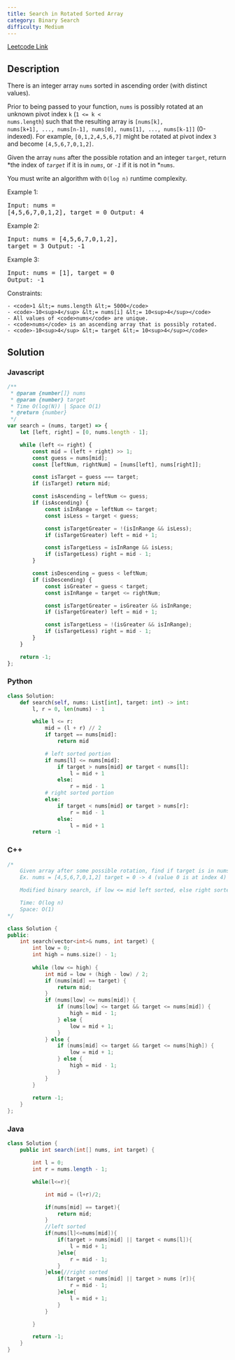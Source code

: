 ```yaml
---
title: Search in Rotated Sorted Array
category: Binary Search
difficulty: Medium
---
```


<Callout>

[Leetcode Link](https://leetcode.com/problems/search-in-rotated-sorted-array)

</Callout>

## Description
There is an integer array <code>nums</code> sorted in ascending order (with distinct values).

Prior to being passed to your function, <code>nums</code> is possibly rotated at an unknown pivot index <code>k</code> (<code>1 &lt;= k &lt; nums.length</code>) such that the resulting array is <code>[nums[k], nums[k+1], ..., nums[n-1], nums[0], nums[1], ..., nums[k-1]]</code> (0-indexed). For example, <code>[0,1,2,4,5,6,7]</code> might be rotated at pivot index <code>3</code> and become <code>[4,5,6,7,0,1,2]</code>.

Given the array <code>nums</code> after the possible rotation and an integer <code>target</code>, return *the index of *<code>target</code>* if it is in *<code>nums</code>*, or *<code>-1</code>* if it is not in *<code>nums</code>.

You must write an algorithm with <code>O(log n)</code> runtime complexity.

 
Example 1:
<br /><pre className="overflow-x-auto">Input: nums = [4,5,6,7,0,1,2], target = 0
Output: 4
</pre>Example 2:
<br /><pre className="overflow-x-auto">Input: nums = [4,5,6,7,0,1,2], target = 3
Output: -1
</pre>Example 3:
<br /><pre className="overflow-x-auto">Input: nums = [1], target = 0
Output: -1
</pre>
 
Constraints:


	- <code>1 &lt;= nums.length &lt;= 5000</code>
	- <code>-10<sup>4</sup> &lt;= nums[i] &lt;= 10<sup>4</sup></code>
	- All values of <code>nums</code> are unique.
	- <code>nums</code> is an ascending array that is possibly rotated.
	- <code>-10<sup>4</sup> &lt;= target &lt;= 10<sup>4</sup></code>



## Solution

### Javascript
```javascript
/**
 * @param {number[]} nums
 * @param {number} target
 * Time O(log(N)) | Space O(1)
 * @return {number}
 */
var search = (nums, target) => {
    let [left, right] = [0, nums.length - 1];

    while (left <= right) {
        const mid = (left + right) >> 1;
        const guess = nums[mid];
        const [leftNum, rightNum] = [nums[left], nums[right]];

        const isTarget = guess === target;
        if (isTarget) return mid;

        const isAscending = leftNum <= guess;
        if (isAscending) {
            const isInRange = leftNum <= target;
            const isLess = target < guess;

            const isTargetGreater = !(isInRange && isLess);
            if (isTargetGreater) left = mid + 1;

            const isTargetLess = isInRange && isLess;
            if (isTargetLess) right = mid - 1;
        }

        const isDescending = guess < leftNum;
        if (isDescending) {
            const isGreater = guess < target;
            const isInRange = target <= rightNum;

            const isTargetGreater = isGreater && isInRange;
            if (isTargetGreater) left = mid + 1;

            const isTargetLess = !(isGreater && isInRange);
            if (isTargetLess) right = mid - 1;
        }
    }

    return -1;
};

```
### Python
```python
class Solution:
    def search(self, nums: List[int], target: int) -> int:
        l, r = 0, len(nums) - 1

        while l <= r:
            mid = (l + r) // 2
            if target == nums[mid]:
                return mid

            # left sorted portion
            if nums[l] <= nums[mid]:
                if target > nums[mid] or target < nums[l]:
                    l = mid + 1
                else:
                    r = mid - 1
            # right sorted portion
            else:
                if target < nums[mid] or target > nums[r]:
                    r = mid - 1
                else:
                    l = mid + 1
        return -1

```
### C++
```cpp
/*
    Given array after some possible rotation, find if target is in nums
    Ex. nums = [4,5,6,7,0,1,2] target = 0 -> 4 (value 0 is at index 4)

    Modified binary search, if low <= mid left sorted, else right sorted

    Time: O(log n)
    Space: O(1)
*/

class Solution {
public:
    int search(vector<int>& nums, int target) {
        int low = 0;
        int high = nums.size() - 1;
        
        while (low <= high) {
            int mid = low + (high - low) / 2;
            if (nums[mid] == target) {
                return mid;
            }
            if (nums[low] <= nums[mid]) {
                if (nums[low] <= target && target <= nums[mid]) {
                    high = mid - 1;
                } else {
                    low = mid + 1;
                }
            } else {
                if (nums[mid] <= target && target <= nums[high]) {
                    low = mid + 1;
                } else {
                    high = mid - 1;
                }
            }
        }
        
        return -1;
    }
};

```
### Java
```java
class Solution {
    public int search(int[] nums, int target) {

        int l = 0;
        int r = nums.length - 1;

        while(l<=r){

            int mid = (l+r)/2;

            if(nums[mid] == target){
                return mid;
            }
            //left sorted
            if(nums[l]<=nums[mid]){
                if(target > nums[mid] || target < nums[l]){
                    l = mid + 1;
                }else{
                    r = mid - 1;
                }
            }else{//right sorted
                if(target < nums[mid] || target > nums [r]){
                    r = mid - 1;
                }else{
                    l = mid + 1;
                }
            }

        }

        return -1;
    }
}

```


